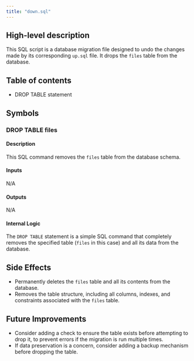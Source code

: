 ```yaml
---
title: "down.sql"
---
```


## High-level description
This SQL script is a database migration file designed to undo the changes made by its corresponding `up.sql` file. It drops the `files` table from the database.

## Table of contents
- DROP TABLE statement

## Symbols

### DROP TABLE files
#### Description
This SQL command removes the `files` table from the database schema.

#### Inputs
N/A

#### Outputs
N/A

#### Internal Logic
The `DROP TABLE` statement is a simple SQL command that completely removes the specified table (`files` in this case) and all its data from the database.

## Side Effects
- Permanently deletes the `files` table and all its contents from the database.
- Removes the table structure, including all columns, indexes, and constraints associated with the `files` table.

## Future Improvements
- Consider adding a check to ensure the table exists before attempting to drop it, to prevent errors if the migration is run multiple times.
- If data preservation is a concern, consider adding a backup mechanism before dropping the table.